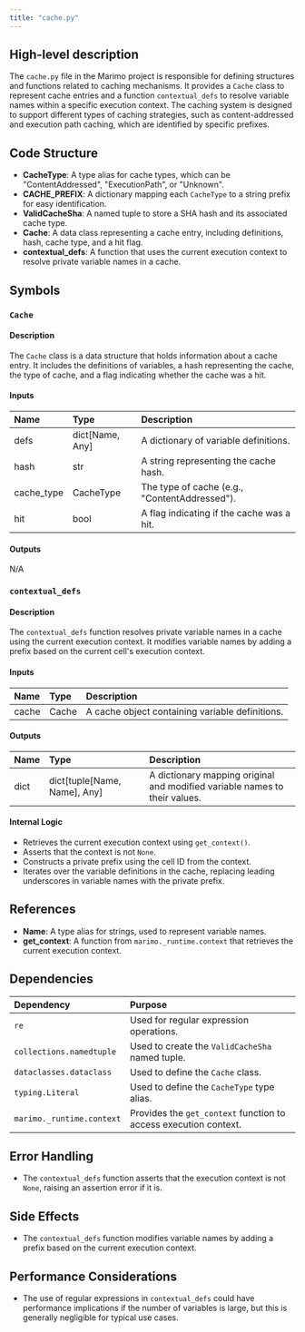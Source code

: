 ```yaml
---
title: "cache.py"
---
```


## High-level description

The `cache.py` file in the Marimo project is responsible for defining structures and functions related to caching mechanisms. It provides a `Cache` class to represent cache entries and a function `contextual_defs` to resolve variable names within a specific execution context. The caching system is designed to support different types of caching strategies, such as content-addressed and execution path caching, which are identified by specific prefixes.

## Code Structure

- **CacheType**: A type alias for cache types, which can be "ContentAddressed", "ExecutionPath", or "Unknown".
- **CACHE_PREFIX**: A dictionary mapping each `CacheType` to a string prefix for easy identification.
- **ValidCacheSha**: A named tuple to store a SHA hash and its associated cache type.
- **Cache**: A data class representing a cache entry, including definitions, hash, cache type, and a hit flag.
- **contextual_defs**: A function that uses the current execution context to resolve private variable names in a cache.

## Symbols

### `Cache`
#### Description
The `Cache` class is a data structure that holds information about a cache entry. It includes the definitions of variables, a hash representing the cache, the type of cache, and a flag indicating whether the cache was a hit.

#### Inputs
| Name       | Type            | Description                        |
|:-----------|:----------------|:-----------------------------------|
| defs       | dict[Name, Any] | A dictionary of variable definitions. |
| hash       | str             | A string representing the cache hash. |
| cache_type | CacheType       | The type of cache (e.g., "ContentAddressed"). |
| hit        | bool            | A flag indicating if the cache was a hit. |

#### Outputs
N/A

### `contextual_defs`
#### Description
The `contextual_defs` function resolves private variable names in a cache using the current execution context. It modifies variable names by adding a prefix based on the current cell's execution context.

#### Inputs
| Name  | Type  | Description                        |
|:------|:------|:-----------------------------------|
| cache | Cache | A cache object containing variable definitions. |

#### Outputs
| Name | Type                        | Description |
|:-----|:----------------------------|:------------|
| dict | dict[tuple[Name, Name], Any] | A dictionary mapping original and modified variable names to their values. |

#### Internal Logic
- Retrieves the current execution context using `get_context()`.
- Asserts that the context is not `None`.
- Constructs a private prefix using the cell ID from the context.
- Iterates over the variable definitions in the cache, replacing leading underscores in variable names with the private prefix.

## References

- **Name**: A type alias for strings, used to represent variable names.
- **get_context**: A function from `marimo._runtime.context` that retrieves the current execution context.

## Dependencies

| Dependency                  | Purpose                                      |
|:----------------------------|:---------------------------------------------|
| `re`                        | Used for regular expression operations.      |
| `collections.namedtuple`    | Used to create the `ValidCacheSha` named tuple. |
| `dataclasses.dataclass`     | Used to define the `Cache` class.            |
| `typing.Literal`            | Used to define the `CacheType` type alias.   |
| `marimo._runtime.context`   | Provides the `get_context` function to access execution context. |

## Error Handling

- The `contextual_defs` function asserts that the execution context is not `None`, raising an assertion error if it is.

## Side Effects

- The `contextual_defs` function modifies variable names by adding a prefix based on the current execution context.

## Performance Considerations

- The use of regular expressions in `contextual_defs` could have performance implications if the number of variables is large, but this is generally negligible for typical use cases.